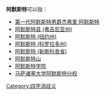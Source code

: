 '''阿默斯特'''可以指：
*[[第一代阿默斯特男爵杰弗里·阿默斯特|第一代阿默斯特男爵杰弗里·阿默斯特]]
*[[阿默斯特县_(弗吉尼亚州)|阿默斯特县 (弗吉尼亚州)]]
*[[阿默斯特_(纽约州)|阿默斯特 (纽约州)]]
*[[阿默斯特_(科罗拉多州)|阿默斯特 (科罗拉多州)]]
*[[阿默斯特_(新斯科舍省)|阿默斯特 (新斯科舍省)]]
*[[阿默斯特山|阿默斯特山]]
*[[阿默斯特学院|阿默斯特学院]]
*[[马萨诸塞大学阿默斯特分校|马萨诸塞大学阿默斯特分校]]

[[Category:四字消歧义|Category:四字消歧义]]